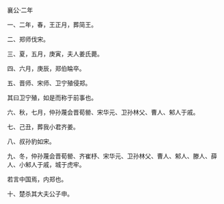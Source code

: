 

襄公·二年

一、二年，春，王正月，葬简王。

二、郑师伐宋。

三、夏，五月，庚寅，夫人姜氏薨。

四、六月，庚辰，郑伯睔卒。

五、晋师、宋师、卫宁殖侵郑。

其曰卫宁殖，如是而称于前事也。

六、秋，七月，仲孙蔑会晋荀罃、宋华元、卫孙林父、曹人、邾人于戚。

七、己丑，葬我小君齐姜。

八、叔孙豹如宋。

九、冬，仲孙蔑会晋荀罃、齐崔杼、宋华元、卫孙林父、曹人、邾人、滕人、薛人、小邾人于戚，城于虎牢。

若言中国焉，内郑也。

十、楚杀其大夫公子申。

